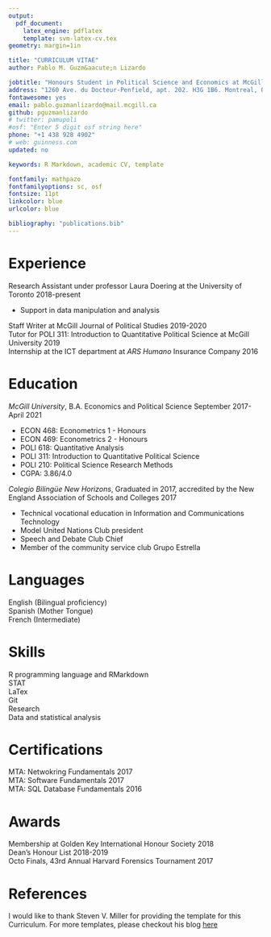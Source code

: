 ```yaml
---
output: 
  pdf_document:
    latex_engine: pdflatex
    template: svm-latex-cv.tex
geometry: margin=1in

title: "CURRICULUM VITAE"
author: Pablo M. Guzm&aacute;n Lizardo

jobtitle: "Honours Student in Political Science and Economics at McGill University"
address: "1260 Ave. du Docteur-Penfield, apt. 202. H3G 1B6. Montreal, QC, Canada"
fontawesome: yes
email: pablo.guzmanlizardo@mail.mcgill.ca
github: pguzmanlizardo
# twitter: pamupoli
#osf: "Enter 5 digit osf string here"
phone: "+1 438 928 4902"
# web: guinness.com
updated: no

keywords: R Markdown, academic CV, template

fontfamily: mathpazo
fontfamilyoptions: sc, osf
fontsize: 11pt
linkcolor: blue
urlcolor: blue

bibliography: "publications.bib"
---
```


# Experience

Research Assistant under professor Laura Doering at the University of Toronto \hfill 2018-present

* Support in data manipulation and analysis  

Staff Writer at McGill Journal of Political Studies \hfill 2019-2020  
Tutor for POLI 311: Introduction to Quantitative Political Science at McGill University \hfill 2019  
Internship at the ICT department at *ARS Humano* Insurance Company \hfill 2016

# Education

*McGill University*, B.A. Economics and Political Science \hfill September 2017-April 2021

* ECON 468: Econometrics 1 - Honours
* ECON 469: Econometrics 2 - Honours
* POLI 618: Quantitative Analysis
* POLI 311: Introduction to Quantitative Political Science
* POLI 210: Political Science Research Methods
* CGPA: 3.86/4.0

[comment]: <> (The line below uses the standard HTML code for the dieresis)
*Colegio Biling&uuml;e New Horizons*, Graduated in 2017, accredited by the New England Association of Schools and Colleges \hfill 2017

* Technical vocational education in Information and Communications Technology
* Model United Nations Club president
* Speech and Debate Club Chief
* Member of the community service club Grupo Estrella

# Languages
English (Bilingual proficiency)  
Spanish (Mother Tongue)  
French (Intermediate)  

# Skills
R programming language and RMarkdown  
STAT  
LaTex  
Git  
Research    
Data and statistical analysis  

# Certifications
MTA: Netwokring Fundamentals \hfill 2017  
MTA: Software Fundamentals \hfill 2017  
MTA: SQL Database Fundamentals \hfill 2016  

# Awards
Membership at Golden Key International Honour Society \hfill 2018  
Dean's Honour List \hfill 2018-2019  
Octo Finals, 43rd Annual Harvard Forensics Tournament \hfill 2017

# References

I would like to thank Steven V. Miller for providing the template for this Curriculum. For more templates, please checkout his blog [here](http://svmiller.com/blog/2016/03/svm-r-markdown-cv/)